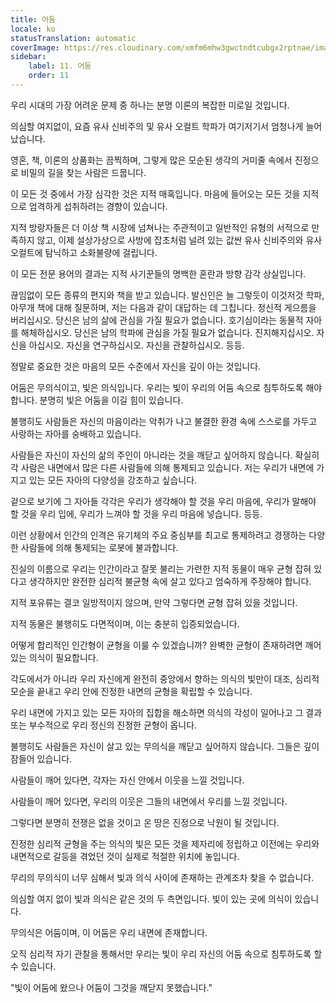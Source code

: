 ```yaml
---
title: 어둠
locale: ko
statusTranslation: automatic
coverImage: https://res.cloudinary.com/xmfm6mhw3gwctndtcubgx2rptnae/image/upload/v1741354419/small_cover_la_gran_rebelion_28716e29d2.webp
sidebar:
    label: 11. 어둠
    order: 11
---
```

우리 시대의 가장 어려운 문제 중 하나는 분명 이론의 복잡한 미로일 것입니다.

의심할 여지없이, 요즘 유사 신비주의 및 유사 오컬트 학파가 여기저기서 엄청나게 늘어났습니다.

영혼, 책, 이론의 상품화는 끔찍하며, 그렇게 많은 모순된 생각의 거미줄 속에서 진정으로 비밀의 길을 찾는 사람은 드뭅니다.

이 모든 것 중에서 가장 심각한 것은 지적 매혹입니다. 마음에 들어오는 모든 것을 지적으로 엄격하게 섭취하려는 경향이 있습니다.

지적 방랑자들은 더 이상 책 시장에 넘쳐나는 주관적이고 일반적인 유형의 서적으로 만족하지 않고, 이제 설상가상으로 사방에 잡초처럼 널려 있는 값싼 유사 신비주의와 유사 오컬트에 탐닉하고 소화불량에 걸립니다.

이 모든 전문 용어의 결과는 지적 사기꾼들의 명백한 혼란과 방향 감각 상실입니다.

끊임없이 모든 종류의 편지와 책을 받고 있습니다. 발신인은 늘 그렇듯이 이것저것 학파, 아무개 책에 대해 질문하며, 저는 다음과 같이 대답하는 데 그칩니다. 정신적 게으름을 버리십시오. 당신은 남의 삶에 관심을 가질 필요가 없습니다. 호기심이라는 동물적 자아를 해체하십시오. 당신은 남의 학파에 관심을 가질 필요가 없습니다. 진지해지십시오. 자신을 아십시오. 자신을 연구하십시오. 자신을 관찰하십시오. 등등.

정말로 중요한 것은 마음의 모든 수준에서 자신을 깊이 아는 것입니다.

어둠은 무의식이고, 빛은 의식입니다. 우리는 빛이 우리의 어둠 속으로 침투하도록 해야 합니다. 분명히 빛은 어둠을 이길 힘이 있습니다.

불행히도 사람들은 자신의 마음이라는 악취가 나고 불결한 환경 속에 스스로를 가두고 사랑하는 자아를 숭배하고 있습니다.

사람들은 자신이 자신의 삶의 주인이 아니라는 것을 깨닫고 싶어하지 않습니다. 확실히 각 사람은 내면에서 많은 다른 사람들에 의해 통제되고 있습니다. 저는 우리가 내면에 가지고 있는 모든 자아의 다양성을 강조하고 싶습니다.

겉으로 보기에 그 자아들 각각은 우리가 생각해야 할 것을 우리 마음에, 우리가 말해야 할 것을 우리 입에, 우리가 느껴야 할 것을 우리 마음에 넣습니다. 등등.

이런 상황에서 인간의 인격은 유기체의 주요 중심부를 최고로 통제하려고 경쟁하는 다양한 사람들에 의해 통제되는 로봇에 불과합니다.

진실의 이름으로 우리는 인간이라고 잘못 불리는 가련한 지적 동물이 매우 균형 잡혀 있다고 생각하지만 완전한 심리적 불균형 속에 살고 있다고 엄숙하게 주장해야 합니다.

지적 포유류는 결코 일방적이지 않으며, 만약 그렇다면 균형 잡혀 있을 것입니다.

지적 동물은 불행히도 다면적이며, 이는 충분히 입증되었습니다.

어떻게 합리적인 인간형이 균형을 이룰 수 있겠습니까? 완벽한 균형이 존재하려면 깨어 있는 의식이 필요합니다.

각도에서가 아니라 우리 자신에게 완전히 중앙에서 향하는 의식의 빛만이 대조, 심리적 모순을 끝내고 우리 안에 진정한 내면의 균형을 확립할 수 있습니다.

우리 내면에 가지고 있는 모든 자아의 집합을 해소하면 의식의 각성이 일어나고 그 결과 또는 부수적으로 우리 정신의 진정한 균형이 옵니다.

불행히도 사람들은 자신이 살고 있는 무의식을 깨닫고 싶어하지 않습니다. 그들은 깊이 잠들어 있습니다.

사람들이 깨어 있다면, 각자는 자신 안에서 이웃을 느낄 것입니다.

사람들이 깨어 있다면, 우리의 이웃은 그들의 내면에서 우리를 느낄 것입니다.

그렇다면 분명히 전쟁은 없을 것이고 온 땅은 진정으로 낙원이 될 것입니다.

진정한 심리적 균형을 주는 의식의 빛은 모든 것을 제자리에 정립하고 이전에는 우리와 내면적으로 갈등을 겪었던 것이 실제로 적절한 위치에 놓입니다.

무리의 무의식이 너무 심해서 빛과 의식 사이에 존재하는 관계조차 찾을 수 없습니다.

의심할 여지 없이 빛과 의식은 같은 것의 두 측면입니다. 빛이 있는 곳에 의식이 있습니다.

무의식은 어둠이며, 이 어둠은 우리 내면에 존재합니다.

오직 심리적 자기 관찰을 통해서만 우리는 빛이 우리 자신의 어둠 속으로 침투하도록 할 수 있습니다.

"빛이 어둠에 왔으나 어둠이 그것을 깨닫지 못했습니다."

